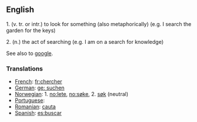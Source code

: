 ==English==
1. (v. tr. or intr.) to look for something (also metaphorically) (e.g. I search the garden for the keys)

2. (n.) the act of searching (e.g. I am on a search for knowledge)

See also to [[google]].

===Translations===
*[[French]]: [[fr:chercher]]
*[[German]]: [[ge: suchen]]
*[[Norwegian]]: 1. [[no:lete]], [[no:søke]], 2. [[søk]] (neutral)
*[[Portuguese]]: [[]]
*[[Romanian]]: [[cauta]]
*[[Spanish]]: [[es:buscar]]
